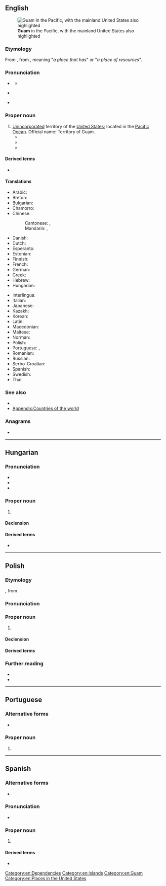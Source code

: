 {{also|GUAM}}
==English==
{{wikipedia}}
{{commonscat}}
[[File:Guam in United States.svg|alt=A map of the Pacific with an inset for Guam|thumb|right|'''Guam''' in the Pacific, with the mainland United States also highlighted]]

===Etymology===
From {{bor|en|es|-}}, from {{der|en|ch|Guåhan}}, meaning "''a place that has''" or "''a place of resources''".

===Pronunciation===
* {{a|US}} {{IPA|en|/ɡwɑm/}}
** {{audio|en|en-us-Guam.ogg|Audio (US)}}
* {{a|UK}} {{IPA|en|/ɡwæm/|/ɡwɑːm/|/ɡwɒm/}}
* {{rhymes|en|æm|ɑːm|ɒm|s=1}}

===Proper noun===
{{en-proper noun}}

# [[unincorporated|Unincorporated]] territory of the [[United States]]; located in the [[Pacific Ocean]]. Official name: Territory of Guam.
#* {{quote-book|en|author=William Dampier|authorlink=William Dampier|chapter=X|title=A New Voyage Round the World.{{nb...|Describing Particularly, the Isthmus of America, Several Coasts and Islands in the West Indies, the Isles of Cape Verd, the Passage by Terra del Fuego, the South Sea Coasts of Chili, Peru, and Mexico; the Isle of Guam One of the Ladrones, Mindanao, and other Philippine and East India Islands, near Cambodia, China, Formosa, Luconia, Celebes, &c. New Holland, Sumatra, Nicobar Isles; the Cape of Good Hope, and Santa Hellena. Their Soil, Rivers, Harbours, Plants, Fruits, Animals, and Inhabitants. Their Customs, Religion, Government, Trade, &c.}}|edition=4th corrected|location=|London|publisher=Printed for James Knapton,{{nb...|at the Crown in St Pauls Church-yard.}}|year=1699|volume=I|page=290|pageurl=https://archive.org/details/newvoyageroundwo01damp/page/290/|oclc=1049891899|passage=But to proceed with our Voyage : The Iſland '''''Guam''''' or ''Guahon'' , (as the Native ''Indians'' pronounce it) is one of the ''Ladrone'' Iſlands, belongs to the ''Spaniards'' , who have a ſmall Fort with ſix Guns in it, with a Governour, and 20 or 30 Soldiers.}}
#* {{quote-book
|en
|year=1922
|last=Russell
|first=Bertrand
|authorlink=Bertrand Russell
|title=The Problem of China
|url=https://archive.org/details/problemofchina00russ/
|location=[[London]]
|publisher={{w|George Allen & Unwin}}
|OCLC=470194205
|OL=7131502M
|page=150
|pageurl=https://archive.org/details/problemofchina00russ/page/150/
|text=It had been the intention of the Navy Department to fortify '''Guam''' with a view to turning it into a first-class naval base. The fact that America has been willing to forgo this intention must be taken as evidence of a genuine desire to preserve the peace with Japan.}}
#* {{quote-book
|en
|year=1990
|last=Reagan
|first=Ronald
|authorlink=Ronald Reagan
|chapter=Staying the Course
|title={{w|An American Life}}
|url=https://archive.org/details/americanlife00reag_0/
|publisher={{w|Pocket Books}}
|ISBN=0-7434-0025-9
|LCCN=91-28704
|OCLC=495476481
|page=369
|pageurl=https://archive.org/details/americanlife00reag_0/page/369/
|text=We began our six-day visit to China in Beijing on a cloudy, overcast morning following another overnight stopover on '''Guam'''.}}

====Derived terms====
* {{l|en|Guamanian}}

====Translations====
{{trans-top|Territory of Guam}}
* Arabic: {{t|ar|غْوَام|m}}
* Breton: {{t|br|Guam}}
* Bulgarian: {{t|bg|Гуам}}
* Chamorro: {{t|ch|Guåhan}}
* Chinese:
*: Cantonese: {{t+|yue|關島}}, {{t+|yue|关岛|tr=gwaan1 dou2}}
*: Mandarin: {{t+|cmn|關島|sc=Hani}}, {{t+|cmn|关岛|tr=Guāndǎo|sc=Hani}}
* Danish: {{t|da|Guam}}
* Dutch: {{t+|nl|Guam}}
* Esperanto: {{t|eo|Gvamo}}
* Estonian: {{t+|et|Guam}}
* Finnish: {{t+|fi|Guam}}
* French: {{t+|fr|Guam}}
* German: {{t+|de|Guam}}
* Greek: {{t|el|Γκουάμ|n}}
* Hebrew: {{t|he|גואם}}
* Hungarian: {{t+|hu|Guam}}
{{trans-mid}}
* Interlingua: {{t|ia|Guam}}
* Italian: {{t|it|Guam}}
* Japanese: {{t+|ja|グアム|tr=Guamu}}
* Kazakh: {{t|kk|Гуам}}
* Korean: {{t|ko|^괌}}
* Latin: {{t|la|Guama|f}}
* Macedonian: {{t|mk|Гуам|m}}
* Maltese: {{t|mt|Gwam}}
* Norman: {{t|nrf|Guam}}
* Polish: {{t+|pl|Guam}}
* Portuguese: {{t+|pt|Guam|m}}, {{t|pt|Guame|m}}
* Romanian: {{t|ro|Guam|n}}
* Russian: {{t|ru|Гуа́м|m}}
* Serbo-Croatian: {{t|sh|Gvam|m}}
* Spanish: {{t+|es|Guam}}
* Swedish: {{t+|sv|Guam}}
* Thai: {{t+|th|กวม}}
{{trans-bottom}}

===See also===
* {{l|en|Hagåtña}}
* [[Appendix:Countries of the world]]
{{table:USA/en}}

===Anagrams===
* {{anagrams|en|a=agmu|Guma|MUGA|Umag|gaum|muga}}

[[Category:en:Dependencies]]
[[Category:en:Islands]]
[[Category:en:Guam]]
[[Category:en:Places in the United States]]

----

==Hungarian==
{{wikipedia|lang=hu}}

===Pronunciation===
* {{hu-IPA}}
* {{hyphenation|hu|Gu|am}}
* {{rhymes|hu|ɒm}}

===Proper noun===
{{head|hu|proper noun}}

# {{place|hu|territory|c/USA|in|r/Polynesia|r/Oceania|t1=Guam|cat=Guam}}

====Declension====
{{hu-infl-nom|Guamo|o|n=sg}}{{hu-pos-otok|Guam|j|jai|n=sg}}

====Derived terms====
* {{l|hu|guami}}

{{c|hu|Guam}}

----

==Polish==
{{wp|lang=pl}}

===Etymology===
{{bor+|pl|en|Guam}}, from {{der|pl|ch|Guåhan}}.

===Pronunciation===
{{pl-p|a=LL-Q809 (pol)-Olaf-Guam.wav}}

===Proper noun===
{{pl-proper noun|m-in}}

# {{place|pl|territory|c/USA|in|r/Oceania|t1=Guam}}

====Declension====
{{pl-decl-noun-m-in|tantum=s}}

====Derived terms====
{{col3|pl|title=nouns|Guamczyk|Guamka}}
{{col3|pl|title=adjective|guamski}}

===Further reading===
* {{R:pl:WSJP}}
* {{R:pl:PWN}}

{{C|pl|Exonyms|Guam|Islands}}

----

==Portuguese==
{{wikipedia|lang=pt}}
===Alternative forms===
* {{l|pt|Guame}}

===Proper noun===
{{pt-proper noun|m}}

# {{place|pt|island/and/unincorporated territory|of|c/United States|in|ocean/Pacific Ocean|t1=Guam}}

{{c|pt|Guam}}

----

==Spanish==
{{wikipedia|lang=es}}

===Alternative forms===
* {{alter|es|Guaján||obsolete}}

===Pronunciation===
{{es-IPA}}
* {{audio|es|LL-Q1321 (spa)-Millars-Guam.wav|Audio}}

===Proper noun===
{{es-proper noun}}

# {{place|es|island/territory|c/USA|in|r/Micronesia|t1=Guam}}

====Derived terms====
* {{l|es|guameño}}

{{c|es|Guam}}